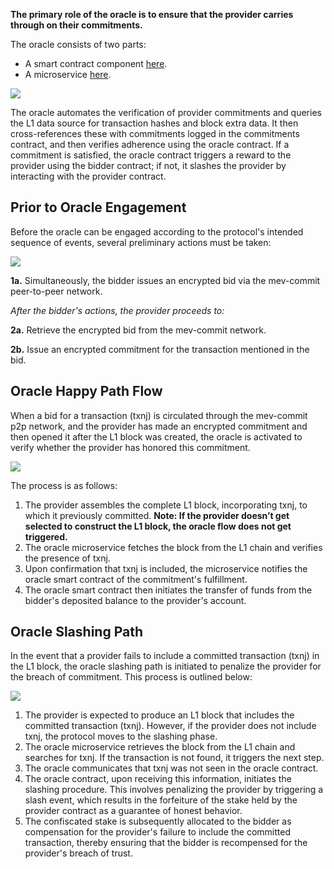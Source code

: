 **The primary role of the oracle is to ensure that the provider carries through on their commitments.**

The oracle consists of two parts:

- A smart contract component [here](https://github.com/primev/mev-commit/blob/main/contracts/contracts/core/Oracle.sol).
- A microservice [here](https://github.com/primev/mev-commit/tree/main/oracle).

<Frame>
  <img src="/images/oracle-detailed-overview.png" />
</Frame>

The oracle automates the verification of provider commitments and queries the L1 data source for transaction hashes and block extra data. It then
cross-references these with commitments logged in the commitments contract, and then
verifies adherence using the oracle contract. If a commitment is satisfied, the oracle contract triggers a
reward to the provider using the bidder contract; if not, it slashes the provider by interacting
with the provider contract.

## Prior to Oracle Engagement

Before the oracle can be engaged according to the protocol's intended sequence of events, several preliminary actions must be taken:

<Frame>
  <img src="/images/oracle-before.png" />
</Frame>

**1a.** Simultaneously, the bidder issues an encrypted bid via the mev-commit peer-to-peer network.

_After the bidder's actions, the provider proceeds to:_

**2a.** Retrieve the encrypted bid from the mev-commit network.

**2b.** Issue an encrypted commitment for the transaction mentioned in the bid.

## Oracle Happy Path Flow

When a bid for a transaction (txnj) is circulated through the mev-commit p2p network, and the provider has made an encrypted commitment and then opened it after the L1 block was created, the oracle is activated to verify whether the provider has honored this commitment.
<Frame>
  <img src="/images/oracle.png" />
</Frame>

The process is as follows:

1. The provider assembles the complete L1 block, incorporating txnj, to which it previously committed. **Note: If the provider doesn’t get selected to construct the L1 block, the oracle flow does not get triggered.**
2. The oracle microservice fetches the block from the L1 chain and verifies the presence of txnj.
3. Upon confirmation that txnj is included, the microservice notifies the oracle smart contract of the commitment's fulfillment.
4. The oracle smart contract then initiates the transfer of funds from the bidder's deposited balance to the provider's account.

## Oracle Slashing Path

In the event that a provider fails to include a committed transaction (txnj) in the L1 block, the oracle slashing path is initiated to penalize the provider for the breach of commitment. This process is outlined below:

<Frame>
  <img src="/images/oracle-non-happy.png" />
</Frame>

1. The provider is expected to produce an L1 block that includes the committed transaction (txnj). However, if the provider does not include txnj, the protocol moves to the slashing phase.
2. The oracle microservice retrieves the block from the L1 chain and searches for txnj. If the transaction is not found, it triggers the next step.
3. The oracle communicates that txnj was not seen in the oracle contract.
4. The oracle contract, upon receiving this information, initiates the slashing procedure. This involves penalizing the provider by triggering a slash event, which results in the forfeiture of the stake held by the provider contract as a guarantee of honest behavior.
5. The confiscated stake is subsequently allocated to the bidder as compensation for the provider's failure to include the committed transaction, thereby ensuring that the bidder is recompensed for the provider's breach of trust.
